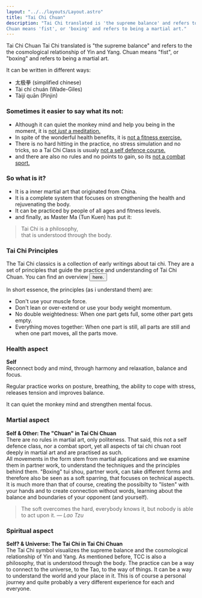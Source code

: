 ```yaml
---
layout: "../../layouts/Layout.astro"
title: "Tai Chi Chuan"
description: "Tai Chi translated is 'the supreme balance' and refers to the the cosmological relationship of Yin and Yang.
Chuan means 'fist', or 'boxing' and refers to being a martial art."
---
```




<CurvedHeadline tag="h1" type="wave" direction="R2L" offset="10" class="top-[-50px] sm:top-[0px] 2xl:top-[200px]  fill-lazuli">Tai Chi Chuan</CurvedHeadline>
Tai Chi translated is "the supreme balance" and refers to the the cosmological relationship of Yin and Yang.
Chuan means "fist", or "boxing" and refers to being a martial art.

It can be written in different ways:
- 太极拳 (simplified chinese)
- Tài chí chuán (Wade-Giles)
- Tàijí quān (Pinjin)

### Sometimes it easier to say what its not:

- Although it can quiet the monkey mind and help you being in the moment,
it is <u>not _just_ a meditation.</u>
- In spite of the wonderful health benefits,
it is <u>not a fitness exercise.</u>
- There is no hard hitting in the practice, no stress simulation and no tricks,
so a Tai Chi Class is usualy <u>not a self defence course.</u>
- and there are also no rules and no points to gain,
so its <u>not a combat sport.</u>

### So what is it?

- It is a inner martial art that originated from China.
- It is a complete system that focuses on strengthening the health and rejuvenating the body.
- It can be practiced by people of all ages and fitness levels.
- and finally, as Master Ma (Tun Kuen) has put it:

> Tai Chi is a philosophy,<br /> that is understood through the body.


### Tai Chi Principles

The Tai Chi classics is a collection of early writings about tai chi. They are a set of principles that guide the practice and understanding of Tai Chi Chuan. You can find an overview  <Button href="http://www.scheele.org/lee/classics.html" target="_blank">here.</Button>

In short essence, the principles (as i understand them) are:
- Don't use your muscle force.
- Don't lean or over-extend or use your body weight momentum.
- No double weightedness: When one part gets full, some other part gets empty.
- Everything moves together: When one part is still, all parts are still and when one part moves, all the parts move.


### Health aspect

**Self**<br/>
Reconnect body and mind, through harmony and relaxation, balance and focus.

Regular practice works on posture, breathing, the ability to cope with stress, releases tension and improves balance.

It can quiet the monkey mind and strengthen mental focus.

### Martial aspect

**Self & Other: The "Chuan" in Tai Chi Chuan**<br/>
There are no rules in martial art, only politeness. That said, this not a self defence class, nor a combat sport, yet all aspects of tai chi chuan root deeply in martial art and are practised as such.<br/>
All movements in the form stem from martial applications and we examine them in partner work, to understand the techniques and the principles behind them. 
"Boxing" tui shou, partner work, can take different forms and therefore also be seen as a soft sparring, that focuses on technical aspects. It is much more than that of course, creating the possibilty to "listen" with your hands and to create connection without words, learning about the balance and boundaries of your opponent (and yourself).

> The soft overcomes the hard, everybody knows it, but nobody is able to act upon it. _— Lao Tzu_

### Spiritual aspect

**Self? & Universe: The Tai Chi in Tai Chi Chuan**<br/>
The Tai Chi symbol visualizes the supreme balance and the cosmological relationship of Yin and Yang. As mentioned before, TCC is also a philosophy, that is understood through the body. The practice can be a way to connect to the universe, to the Tao, to the way of things. It can be a way to understand the world and your place in it. This is of course a personal journey and quite probably a very different experience for each and everyone.
